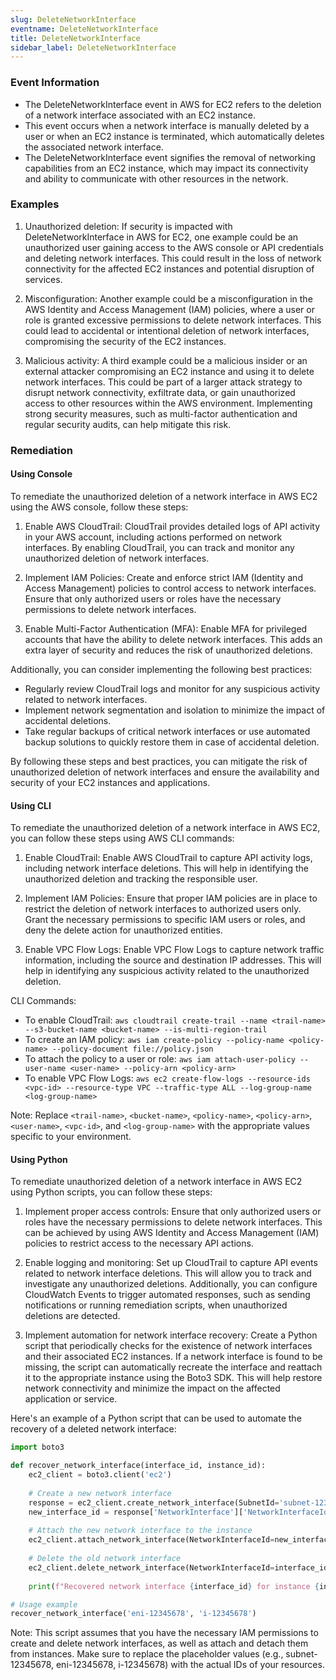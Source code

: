```yaml
--- 
slug: DeleteNetworkInterface
eventname: DeleteNetworkInterface
title: DeleteNetworkInterface
sidebar_label: DeleteNetworkInterface
---
```

                       
### Event Information

- The DeleteNetworkInterface event in AWS for EC2 refers to the deletion of a network interface associated with an EC2 instance.
- This event occurs when a network interface is manually deleted by a user or when an EC2 instance is terminated, which automatically deletes the associated network interface.
- The DeleteNetworkInterface event signifies the removal of networking capabilities from an EC2 instance, which may impact its connectivity and ability to communicate with other resources in the network.


### Examples

1. Unauthorized deletion: If security is impacted with DeleteNetworkInterface in AWS for EC2, one example could be an unauthorized user gaining access to the AWS console or API credentials and deleting network interfaces. This could result in the loss of network connectivity for the affected EC2 instances and potential disruption of services.

2. Misconfiguration: Another example could be a misconfiguration in the AWS Identity and Access Management (IAM) policies, where a user or role is granted excessive permissions to delete network interfaces. This could lead to accidental or intentional deletion of network interfaces, compromising the security of the EC2 instances.

3. Malicious activity: A third example could be a malicious insider or an external attacker compromising an EC2 instance and using it to delete network interfaces. This could be part of a larger attack strategy to disrupt network connectivity, exfiltrate data, or gain unauthorized access to other resources within the AWS environment. Implementing strong security measures, such as multi-factor authentication and regular security audits, can help mitigate this risk.

### Remediation

#### Using Console

To remediate the unauthorized deletion of a network interface in AWS EC2 using the AWS console, follow these steps:

1. Enable AWS CloudTrail: CloudTrail provides detailed logs of API activity in your AWS account, including actions performed on network interfaces. By enabling CloudTrail, you can track and monitor any unauthorized deletion of network interfaces.

2. Implement IAM Policies: Create and enforce strict IAM (Identity and Access Management) policies to control access to network interfaces. Ensure that only authorized users or roles have the necessary permissions to delete network interfaces.

3. Enable Multi-Factor Authentication (MFA): Enable MFA for privileged accounts that have the ability to delete network interfaces. This adds an extra layer of security and reduces the risk of unauthorized deletions.

Additionally, you can consider implementing the following best practices:

- Regularly review CloudTrail logs and monitor for any suspicious activity related to network interfaces.
- Implement network segmentation and isolation to minimize the impact of accidental deletions.
- Take regular backups of critical network interfaces or use automated backup solutions to quickly restore them in case of accidental deletion.

By following these steps and best practices, you can mitigate the risk of unauthorized deletion of network interfaces and ensure the availability and security of your EC2 instances and applications.

#### Using CLI

To remediate the unauthorized deletion of a network interface in AWS EC2, you can follow these steps using AWS CLI commands:

1. Enable CloudTrail: Enable AWS CloudTrail to capture API activity logs, including network interface deletions. This will help in identifying the unauthorized deletion and tracking the responsible user.

2. Implement IAM Policies: Ensure that proper IAM policies are in place to restrict the deletion of network interfaces to authorized users only. Grant the necessary permissions to specific IAM users or roles, and deny the delete action for unauthorized entities.

3. Enable VPC Flow Logs: Enable VPC Flow Logs to capture network traffic information, including the source and destination IP addresses. This will help in identifying any suspicious activity related to the unauthorized deletion.

CLI Commands:
- To enable CloudTrail: `aws cloudtrail create-trail --name <trail-name> --s3-bucket-name <bucket-name> --is-multi-region-trail`
- To create an IAM policy: `aws iam create-policy --policy-name <policy-name> --policy-document file://policy.json`
- To attach the policy to a user or role: `aws iam attach-user-policy --user-name <user-name> --policy-arn <policy-arn>`
- To enable VPC Flow Logs: `aws ec2 create-flow-logs --resource-ids <vpc-id> --resource-type VPC --traffic-type ALL --log-group-name <log-group-name>`

Note: Replace `<trail-name>`, `<bucket-name>`, `<policy-name>`, `<policy-arn>`, `<user-name>`, `<vpc-id>`, and `<log-group-name>` with the appropriate values specific to your environment.

#### Using Python

To remediate unauthorized deletion of a network interface in AWS EC2 using Python scripts, you can follow these steps:

1. Implement proper access controls: Ensure that only authorized users or roles have the necessary permissions to delete network interfaces. This can be achieved by using AWS Identity and Access Management (IAM) policies to restrict access to the necessary API actions.

2. Enable logging and monitoring: Set up CloudTrail to capture API events related to network interface deletions. This will allow you to track and investigate any unauthorized deletions. Additionally, you can configure CloudWatch Events to trigger automated responses, such as sending notifications or running remediation scripts, when unauthorized deletions are detected.

3. Implement automation for network interface recovery: Create a Python script that periodically checks for the existence of network interfaces and their associated EC2 instances. If a network interface is found to be missing, the script can automatically recreate the interface and reattach it to the appropriate instance using the Boto3 SDK. This will help restore network connectivity and minimize the impact on the affected application or service.

Here's an example of a Python script that can be used to automate the recovery of a deleted network interface:

```python
import boto3

def recover_network_interface(interface_id, instance_id):
    ec2_client = boto3.client('ec2')
    
    # Create a new network interface
    response = ec2_client.create_network_interface(SubnetId='subnet-12345678')
    new_interface_id = response['NetworkInterface']['NetworkInterfaceId']
    
    # Attach the new network interface to the instance
    ec2_client.attach_network_interface(NetworkInterfaceId=new_interface_id, InstanceId=instance_id, DeviceIndex=1)
    
    # Delete the old network interface
    ec2_client.delete_network_interface(NetworkInterfaceId=interface_id)
    
    print(f"Recovered network interface {interface_id} for instance {instance_id}")

# Usage example
recover_network_interface('eni-12345678', 'i-12345678')
```

Note: This script assumes that you have the necessary IAM permissions to create and delete network interfaces, as well as attach and detach them from instances. Make sure to replace the placeholder values (e.g., subnet-12345678, eni-12345678, i-12345678) with the actual IDs of your resources.


 